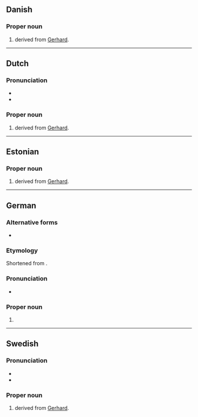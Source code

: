 {{also|gert}}

==Danish==

===Proper noun===
{{head|da|proper noun}}

# {{given name|da|male}} derived from [[Gerhard]].

----

==Dutch==

===Pronunciation===
* {{audio|nl|Nl-Gert.ogg|Audio}}
* {{rhymes|nl|ɛrt}}

===Proper noun===
{{nl-proper noun|m}}

# {{given name|nl|male}} derived from [[Gerhard]].

----

==Estonian==

===Proper noun===
{{head|et|proper noun}}

# {{given name|et|male}} derived from [[Gerhard]].

----

==German==

===Alternative forms===
* {{alter|de|Geert|Gerd}}

===Etymology===
Shortened from {{m|de|Gerhard}}.

===Pronunciation===
* {{IPA|de|/ɡɛʁt/}}

===Proper noun===
{{head|de|proper noun}}

# {{given name|de|male|dim=Gerhard}}

----

==Swedish==

===Pronunciation===
* {{IPA|sv|/jæʈ/|/ɡæʈ/}}
* {{rhymes|sv|æʈː}}

===Proper noun===
{{sv-proper noun|c}}

# {{given name|sv|male}} derived from [[Gerhard]].